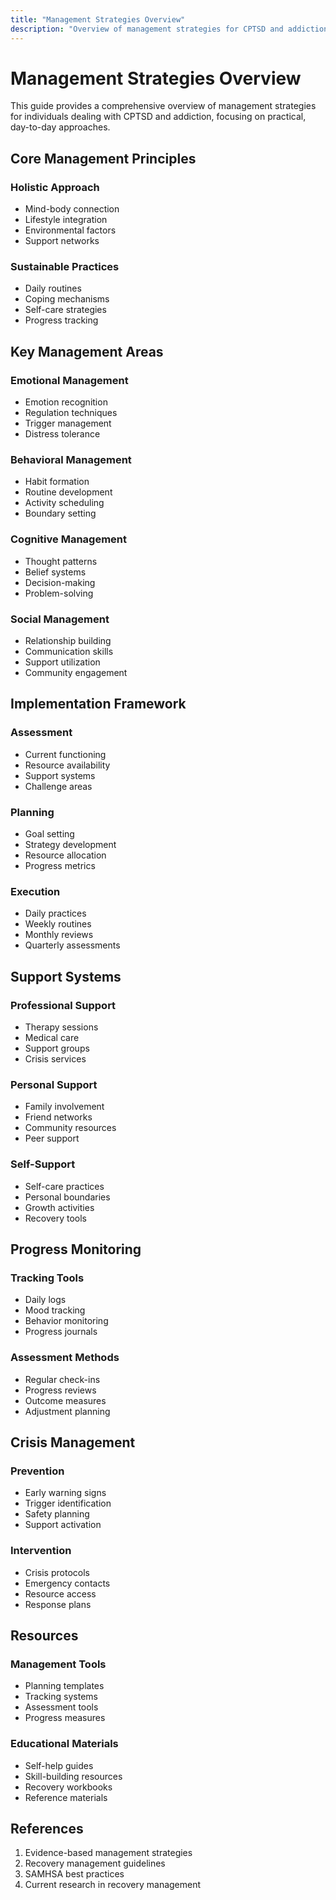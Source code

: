 ```yaml
---
title: "Management Strategies Overview"
description: "Overview of management strategies for CPTSD and addiction recovery"
---
```


# Management Strategies Overview

This guide provides a comprehensive overview of management strategies for individuals dealing with CPTSD and addiction, focusing on practical, day-to-day approaches.

## Core Management Principles

### Holistic Approach

- Mind-body connection
- Lifestyle integration
- Environmental factors
- Support networks

### Sustainable Practices

- Daily routines
- Coping mechanisms
- Self-care strategies
- Progress tracking

## Key Management Areas

### Emotional Management

- Emotion recognition
- Regulation techniques
- Trigger management
- Distress tolerance

### Behavioral Management

- Habit formation
- Routine development
- Activity scheduling
- Boundary setting

### Cognitive Management

- Thought patterns
- Belief systems
- Decision-making
- Problem-solving

### Social Management

- Relationship building
- Communication skills
- Support utilization
- Community engagement

## Implementation Framework

### Assessment

- Current functioning
- Resource availability
- Support systems
- Challenge areas

### Planning

- Goal setting
- Strategy development
- Resource allocation
- Progress metrics

### Execution

- Daily practices
- Weekly routines
- Monthly reviews
- Quarterly assessments

## Support Systems

### Professional Support

- Therapy sessions
- Medical care
- Support groups
- Crisis services

### Personal Support

- Family involvement
- Friend networks
- Community resources
- Peer support

### Self-Support

- Self-care practices
- Personal boundaries
- Growth activities
- Recovery tools

## Progress Monitoring

### Tracking Tools

- Daily logs
- Mood tracking
- Behavior monitoring
- Progress journals

### Assessment Methods

- Regular check-ins
- Progress reviews
- Outcome measures
- Adjustment planning

## Crisis Management

### Prevention

- Early warning signs
- Trigger identification
- Safety planning
- Support activation

### Intervention

- Crisis protocols
- Emergency contacts
- Resource access
- Response plans

## Resources

### Management Tools

- Planning templates
- Tracking systems
- Assessment tools
- Progress measures

### Educational Materials

- Self-help guides
- Skill-building resources
- Recovery workbooks
- Reference materials

## References

1. Evidence-based management strategies
2. Recovery management guidelines
3. SAMHSA best practices
4. Current research in recovery management
